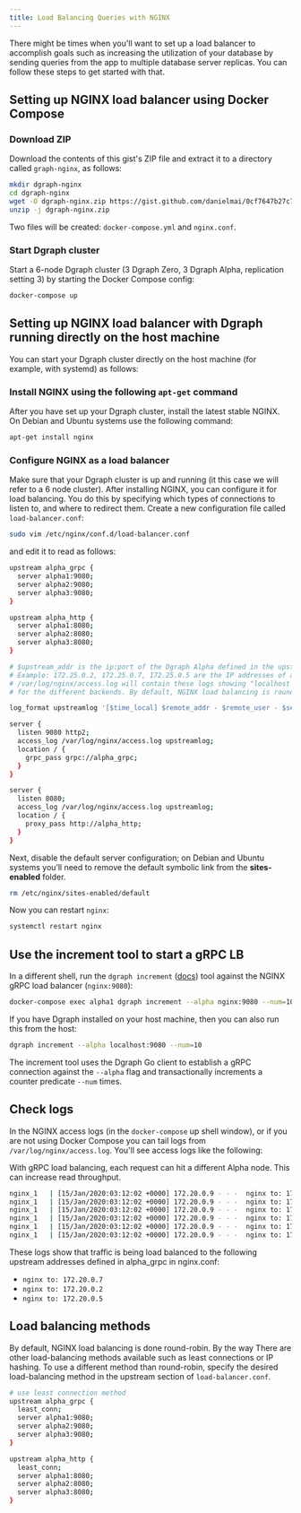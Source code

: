 ```yaml
---
title: Load Balancing Queries with NGINX
---
```


There might be times when you'll want to set up a load balancer to accomplish
goals such as increasing the utilization of your database by sending queries
from the app to multiple database server replicas. You can follow these steps to
get started with that.

## Setting up NGINX load balancer using Docker Compose

### Download ZIP

Download the contents of this gist's ZIP file and extract it to a directory
called `graph-nginx`, as follows:

```sh
mkdir dgraph-nginx
cd dgraph-nginx
wget -O dgraph-nginx.zip https://gist.github.com/danielmai/0cf7647b27c7626ad8944c4245a9981e/archive/5a2f1a49ca2f77bc39981749e4783e3443eb3ad9.zip
unzip -j dgraph-nginx.zip
```

Two files will be created: `docker-compose.yml` and `nginx.conf`.

### Start Dgraph cluster

Start a 6-node Dgraph cluster (3 Dgraph Zero, 3 Dgraph Alpha, replication
setting 3) by starting the Docker Compose config:

```sh
docker-compose up
```

## Setting up NGINX load balancer with Dgraph running directly on the host machine

You can start your Dgraph cluster directly on the host machine (for example,
with systemd) as follows:

### Install NGINX using the following `apt-get` command

After you have set up your Dgraph cluster, install the latest stable NGINX. On
Debian and Ubuntu systems use the following command:

```sh
apt-get install nginx
```

### Configure NGINX as a load balancer

Make sure that your Dgraph cluster is up and running (it this case we will refer
to a 6 node cluster). After installing NGINX, you can configure it for load
balancing. You do this by specifying which types of connections to listen to,
and where to redirect them. Create a new configuration file called
`load-balancer.conf`:

```sh
sudo vim /etc/nginx/conf.d/load-balancer.conf
```

and edit it to read as follows:

```sh
upstream alpha_grpc {
  server alpha1:9080;
  server alpha2:9080;
  server alpha3:9080;
}

upstream alpha_http {
  server alpha1:8080;
  server alpha2:8080;
  server alpha3:8080;
}

# $upstream_addr is the ip:port of the Dgraph Alpha defined in the upstream
# Example: 172.25.0.2, 172.25.0.7, 172.25.0.5 are the IP addresses of alpha1, alpha2, and alpha3
# /var/log/nginx/access.log will contain these logs showing "localhost to <upstream address>"
# for the different backends. By default, NGINX load balancing is round robin.

log_format upstreamlog '[$time_local] $remote_addr - $remote_user - $server_name $host to: $upstream_addr: $request $status upstream_response_time $upstream_response_time msec $msec request_time $request_time';

server {
  listen 9080 http2;
  access_log /var/log/nginx/access.log upstreamlog;
  location / {
    grpc_pass grpc://alpha_grpc;
  }
}

server {
  listen 8080;
  access_log /var/log/nginx/access.log upstreamlog;
  location / {
    proxy_pass http://alpha_http;
  }
}
```

Next, disable the default server configuration; on Debian and Ubuntu systems
you’ll need to remove the default symbolic link from the **sites-enabled**
folder.

```sh
rm /etc/nginx/sites-enabled/default
```

Now you can restart `nginx`:

```sh
systemctl restart nginx
```

## Use the increment tool to start a gRPC LB

In a different shell, run the `dgraph increment`
([docs](./howto/using-increment-tool)) tool against the NGINX gRPC load balancer
(`nginx:9080`):

```sh
docker-compose exec alpha1 dgraph increment --alpha nginx:9080 --num=10
```

If you have Dgraph installed on your host machine, then you can also run this
from the host:

```sh
dgraph increment --alpha localhost:9080 --num=10
```

The increment tool uses the Dgraph Go client to establish a gRPC connection
against the `--alpha` flag and transactionally increments a counter predicate
`--num` times.

## Check logs

In the NGINX access logs (in the `docker-compose` up shell window), or if you
are not using Docker Compose you can tail logs from `/var/log/nginx/access.log`.
You'll see access logs like the following:

<Note>
  With gRPC load balancing, each request can hit a different Alpha node. This
  can increase read throughput.
</Note>

```sh
nginx_1   | [15/Jan/2020:03:12:02 +0000] 172.20.0.9 - - -  nginx to: 172.20.0.7:9080: POST /api.Dgraph/Query HTTP/2.0 200 upstream_response_time 0.008 msec 1579057922.135 request_time 0.009
nginx_1   | [15/Jan/2020:03:12:02 +0000] 172.20.0.9 - - -  nginx to: 172.20.0.2:9080: POST /api.Dgraph/Query HTTP/2.0 200 upstream_response_time 0.012 msec 1579057922.149 request_time 0.013
nginx_1   | [15/Jan/2020:03:12:02 +0000] 172.20.0.9 - - -  nginx to: 172.20.0.5:9080: POST /api.Dgraph/Query HTTP/2.0 200 upstream_response_time 0.008 msec 1579057922.162 request_time 0.012
nginx_1   | [15/Jan/2020:03:12:02 +0000] 172.20.0.9 - - -  nginx to: 172.20.0.7:9080: POST /api.Dgraph/Query HTTP/2.0 200 upstream_response_time 0.012 msec 1579057922.176 request_time 0.013
nginx_1   | [15/Jan/2020:03:12:02 +0000] 172.20.0.9 - - -  nginx to: 172.20.0.2:9080: POST /api.Dgraph/Query HTTP/2.0 200 upstream_response_time 0.012 msec 1579057922.188 request_time 0.011
nginx_1   | [15/Jan/2020:03:12:02 +0000] 172.20.0.9 - - -  nginx to: 172.20.0.5:9080: POST /api.Dgraph/Query HTTP/2.0 200 upstream_response_time 0.016 msec 1579057922.202 request_time 0.013
```

These logs show that traffic is being load balanced to the following upstream
addresses defined in alpha_grpc in nginx.conf:

- `nginx to: 172.20.0.7`
- `nginx to: 172.20.0.2`
- `nginx to: 172.20.0.5`

## Load balancing methods

By default, NGINX load balancing is done round-robin. By the way There are other
load-balancing methods available such as least connections or IP hashing. To use
a different method than round-robin, specify the desired load-balancing method
in the upstream section of `load-balancer.conf`.

```sh
# use least connection method
upstream alpha_grpc {
  least_conn;
  server alpha1:9080;
  server alpha2:9080;
  server alpha3:9080;
}

upstream alpha_http {
  least_conn;
  server alpha1:8080;
  server alpha2:8080;
  server alpha3:8080;
}
```

